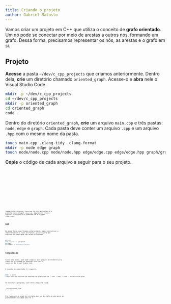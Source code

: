 ```yaml
---
title: Criando o projeto
author: Gabriel Malosto
---
```





Vamos criar um projeto em C++ que utiliza o conceito de **grafo orientado**.
Um nó pode se conectar por meio de arestas a outros nós, formando um grafo.
Dessa forma, precisamos representar os nós, as arestas e o grafo em si.

## Projeto

**Acesse** a pasta `~/dev/c_cpp_projects` que criamos anteriormente.
Dentro dela, **crie** um diretório chamado `oriented_graph`.
Acesse-o e **abra** nele o Visual Studio Code.

```zsh title="Fedora, WSL ou Mint" frame="terminal"
mkdir -p ~/dev/c_cpp_projects
cd ~/dev/c_cpp_projects
mkdir -p oriented_graph
cd oriented_graph
code .
```

Dentro do diretório `oriented_graph`, **crie** um arquivo `main.cpp` e três pastas: `node`, `edge` e `graph`.
Cada pasta deve conter um arquivo `.cpp` e um arquivo `.hpp` com o mesmo nome da pasta.

```zsh title="Fedora, WSL ou Mint" frame="terminal"
touch main.cpp .clang-tidy .clang-format
mkdir -p node edge graph
touch node/node.cpp node/node.hpp edge/edge.cpp edge/edge.hpp graph/graph.cpp graph/graph.hpp
```

**Copie** o código de cada arquivo a seguir para o seu projeto.

<Code lang="cpp" title="main.cpp" code={mainFromOrientedGraph} frame="code" />

<Code
  lang="cpp"
  title="node/node.hpp"
  code={nodeHeaderFromOrientedGraph}
  frame="code"
/>

<Code
  lang="cpp"
  title="node/node.cpp"
  code={nodeFromOrientedGraph}
  frame="code"
/>

<Code
  lang="cpp"
  title="edge/edge.hpp"
  code={edgeHeaderFromOrientedGraph}
  frame="code"
/>

<Code
  lang="cpp"
  title="edge/edge.cpp"
  code={edgeFromOrientedGraph}
  frame="code"
/>

<Code
  lang="cpp"
  title="graph/graph.hpp"
  code={graphHeaderFromOrientedGraph}
  frame="code"
/>

<Code
  lang="cpp"
  title="graph/graph.cpp"
  code={graphFromOrientedGraph}
  frame="code"
/>

Também crie o arquivo `.clang-tidy` na raiz do projeto e o preencha com o snippet `clang-tidy`.
Igualmente, crie o arquivo `.clang-format` e o preencha com o snippet `clang-format`.

## Git

Da mesma forma como fizemos anteriormente, vamos inicializar o repositório Git e criar um arquivo `.gitignore` para que arquivos de compilação não sejam versionados.

```zsh title="Fedora, WSL ou Mint" frame="terminal"
git init
echo "build/" >> .gitignore
git add .
git commit -m "Initialize project"
```

## Compilação

Assim como antes, você pode compilar esse projeto diretamente pelo `clang++` ou utilizando os arquivos `tasks.json` e `launch.json` do Visual Studio Code.

O comando de compilação é o seguinte.

```zsh title="Fedora, WSL ou Mint" frame="terminal"
mkdir -p build
clang++ main.cpp node/node.cpp edge/edge.cpp graph/graph.cpp -I node -I edge -I graph -o build/oriented_graph
```

Ao executar o programa, você verá a seguinte saída.

```zsh title="Fedora, WSL ou Mint" frame="terminal"
./build/oriented_graph
# 1 3 4 5 2
```

Ela representa a ordem de visitação dos nós do grafo em uma busca em profundidade iniciando pelo nó 1.
